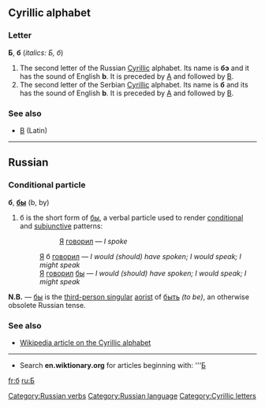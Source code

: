 ==Cyrillic alphabet==
===Letter===
'''Б''', '''б''' (''italics: Б, б'')

# The second letter of the Russian [[Cyrillic]] alphabet.  Its name is '''бэ''' {{IPAchar|(bɛ)}} and it has the sound of English '''b'''.  It is preceded by [[а|А]] and followed by [[в|В]].
# The second letter of the Serbian [[Cyrillic]] alphabet.  Its name is '''б''' and its has the sound of English '''b'''.  It is preceded by [[а|А]] and followed by [[в|В]].

===See also===
*[[B]] (Latin)

----

==Russian==

===Conditional particle===
'''б''', '''[[бы]]''' (b, by)

# б is the short form of [[бы]], a verbal particle used to render [[conditional]] and [[subjunctive]] patterns:
#:: [[Я]] [[говорить|говорил]] — ''I spoke''
#: [[Я]] б [[говорить|говорил]] — ''I would (should) have spoken; I would speak; I might speak'' 
#: [[Я]] [[говорить|говорил]] [[бы]] — ''I would (should) have spoken; I would speak; I might speak'' 

'''N.B.''' — [[бы]] is the [[third-person singular]] [[aorist]] of [[быть]] ''(to be)'', an otherwise obsolete Russian tense.

===See also===
*[[w:Cyrillic alphabet|Wikipedia article on the Cyrillic alphabet]]

----

*Search '''en.wiktionary.org''' for articles beginning with: '''[http://wiktionary.org/w/wiki.phtml?title=Special:Allpages&from=Б Б]

[[Category:Russian verbs]]
[[Category:Russian language]]
[[Category:Cyrillic letters]]

[[fr:б]]
[[ru:Б]]